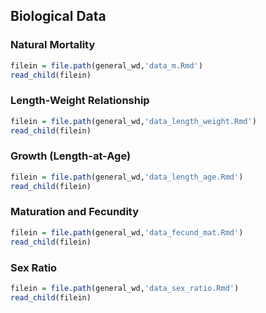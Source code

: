## Biological Data

### Natural Mortality

```r
filein = file.path(general_wd,'data_m.Rmd')
read_child(filein)
```

### Length-Weight Relationship

```r
filein = file.path(general_wd,'data_length_weight.Rmd')
read_child(filein)
```

### Growth (Length-at-Age)

```r
filein = file.path(general_wd,'data_length_age.Rmd')
read_child(filein)
```

### Maturation and Fecundity

```r
filein = file.path(general_wd,'data_fecund_mat.Rmd')
read_child(filein)
```

### Sex Ratio

```r
filein = file.path(general_wd,'data_sex_ratio.Rmd')
read_child(filein)
```